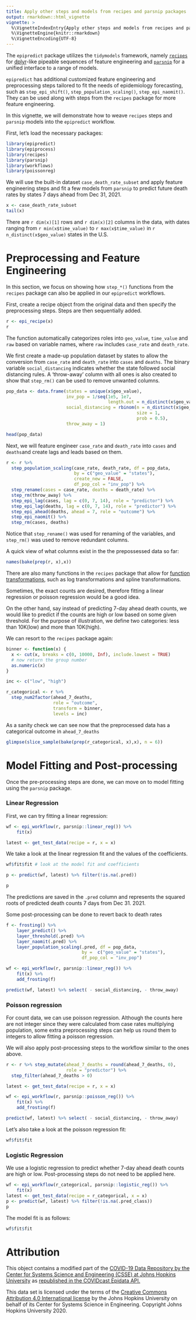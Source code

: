 ```yaml
---
title: Apply other steps and models from recipes and parsnip packages
output: rmarkdown::html_vignette
vignette: >
  %\VignetteIndexEntry{Apply other steps and models from recipes and parsnip packages}
  %\VignetteEngine{knitr::rmarkdown}
  %\VignetteEncoding{UTF-8}
---
```

The `epipredict` package utilizes the `tidymodels` framework, namely 
[`recipes`](https://recipes.tidymodels.org/) for 
[dplyr](https://dplyr.tidyverse.org/)-like pipeable sequences 
of feature engineering and [`parsnip`](https://parsnip.tidymodels.org/) for a 
unified interface to a range of models. 

`epipredict` has additional customized feature engineering and preprocessing steps 
tailored to fit the needs of epidemiology forecasting, such as `step_epi_shift()`, 
`step_population_scaling()`, `step_epi_naomit()`. They can be used along with 
steps from the `recipes` package for more feature engineering. 

In this vignette, we will demonstrate how to weave `recipes` steps and `parsnip`
models into the `epipredict` workflow. 

First, let's load the necessary packages:

```r
library(epipredict)
library(epiprocess)
library(recipes)
library(parsnip)
library(workflows)
library(poissonreg)
```

We will use the built-in dataset `case_death_rate_subset` and apply feature 
engineering steps and fit a few models from `parsnip` to predict future death 
rates by states 7 days ahead from Dec 31, 2021.

```r
x <- case_death_rate_subset
tail(x)
```
There are `r dim(x)[1]` rows and `r dim(x)[2]` columns in the data, with dates
ranging from `r min(x$time_value)` to `r max(x$time_value)` in 
`r n_distinct(x$geo_value)` states in the U.S.

# Preprocessing and Feature Engineering

In this section, we focus on showing how `step_*()` functions from the `recipes`
package can also be applied in our `epipredict` workflows. 

First, create a recipe object from the original data and then specify the 
preprocessing steps. Steps are then sequentially added.

```r
r <- epi_recipe(x)
r
```

The function automatically categorizes roles into `geo_value`, `time_value` and 
`raw` based on variable names, where `raw` includes `case_rate` and `death_rate`. 

We first create a made-up population dataset by states to allow the conversion
from `case_rate` and `death_rate` into `cases` and  `deaths`. The binary variable
`social_distancing` indicates whether the state followed social distancing rules.
A 'throw-away' column with all ones is also created to show that `step_rm()` 
can be used to remove unwanted columns.
```r
pop_data <- data.frame(states = unique(x$geo_value),
                       inv_pop = 1/seq(1e5, 1e7, 
                                       length.out = n_distinct(x$geo_value)),
                       social_distancing = rbinom(n = n_distinct(x$geo_value), 
                                                  size = 1,
                                                  prob = 0.5),
                       throw_away = 1)

head(pop_data)
```

Next, we will feature engineer `case_rate` and `death_rate` into `cases` and 
`deaths`and create lags and leads based on them. 

```r
r <- r %>%
  step_population_scaling(case_rate, death_rate, df = pop_data, 
                          by = c("geo_value" = "states"),
                          create_new = FALSE,
                          df_pop_col = "inv_pop") %>%
  step_rename(cases = case_rate, deaths = death_rate) %>%
  step_rm(throw_away) %>%
  step_epi_lag(cases, lag = c(0, 7, 14), role = "predictor") %>%
  step_epi_lag(deaths, lag = c(0, 7, 14), role = "predictor") %>%
  step_epi_ahead(deaths, ahead = 7, role = "outcome") %>%
  step_epi_naomit() %>%
  step_rm(cases, deaths)

```

Notice that `step_rename()` was used for renaming of the variables, and 
`step_rm()` was used to remove redundant columns.

A quick view of what columns exist in the the prepossessed data so far:

```r
names(bake(prep(r, x),x))
```

There are also many functions in the `recipes` package that allow for 
[function transformations](https://recipes.tidymodels.org/reference/#step-functions-individual-transformations),
such as log transformations and spline transformations. 

Sometimes, the exact counts are desired, therefore fitting a linear regression 
or poisson regression would be a good idea. 

On the other hand, say instead of predicting 7-day ahead death counts, we would 
like to predict if the counts are high or low based on some given threshold. 
For the purpose of illustration, we define two categories: less than 10K(low) 
and more than 10K(high). 

We can resort to the `recipes` package again:

```r
binner <- function(x) {
  x <- cut(x, breaks = c(0, 10000, Inf), include.lowest = TRUE)
  # now return the group number
  as.numeric(x)
}

inc <- c("low", "high")

r_categorical <- r %>% 
  step_num2factor(ahead_7_deaths, 
                  role = "outcome", 
                  transform = binner, 
                  levels = inc)

```

As a sanity check we can see now that the preprocessed data has a categorical 
outcome in `ahead_7_deaths`
```r
glimpse(slice_sample(bake(prep(r_categorical, x),x), n = 6))
```

# Model Fitting and Post-processing

Once the pre-processing steps are done, we can move on to model fitting using 
the `parsnip` package. 

### Linear Regression

First, we can try fitting a linear regression:

```r
wf <- epi_workflow(r, parsnip::linear_reg()) %>%
    fit(x) 

latest <- get_test_data(recipe = r, x = x)
```

We take a look at the linear regression fit and the values of the coefficients.

```r
wf$fit$fit # look at the model fit and coefficients

p <- predict(wf, latest) %>% filter(!is.na(.pred))

p
```

The predictions are saved in the `.pred` column and represents the squared roots
of predicted death counts 7 days from Dec 31. 2021. 

Some post-processing can be done to revert back to death rates

```r
f <- frosting() %>%
    layer_predict() %>%
    layer_threshold(.pred) %>%
    layer_naomit(.pred) %>%
    layer_population_scaling(.pred, df = pop_data,
                             by =  c("geo_value" = "states"),
                             df_pop_col = "inv_pop")

wf <- epi_workflow(r, parsnip::linear_reg()) %>%
    fit(x) %>%
    add_frosting(f)

predict(wf, latest) %>% select( - social_distancing, - throw_away)
```

### Poisson regression

For count data, we can use poisson regression. Although the counts here are not 
integer since they were calculated from case rates multiplying population, some 
extra preprocessing steps can help us round them to integers to allow fitting a 
poisson regression.

We will also apply post-processing steps to the workflow similar to the ones above.

```r
r <- r %>% step_mutate(ahead_7_deaths = round(ahead_7_deaths, 0), 
                       role = "predictor") %>%
  step_filter(ahead_7_deaths > 0)

latest <- get_test_data(recipe = r, x = x)

wf <- epi_workflow(r, parsnip::poisson_reg()) %>%
    fit(x) %>%
    add_frosting(f)

predict(wf, latest) %>% select( - social_distancing, - throw_away)
```

Let's also take a look at the poisson regression fit:
```r
wf$fit$fit
```

### Logistic Regression

We use a logistic regression to predict whether 7-day ahead death counts are high
or low. Post-processing steps do not need to be applied here. 
```r
wf <- epi_workflow(r_categorical, parsnip::logistic_reg()) %>%
    fit(x) 
latest <- get_test_data(recipe = r_categorical, x = x)
p <- predict(wf, latest) %>% filter(!is.na(.pred_class))
p
```

The model fit is as follows:
```r
wf$fit$fit
```

# Attribution

This object contains a modified part of the [COVID-19 Data Repository by the Center for Systems Science and Engineering (CSSE) at Johns Hopkins University](https://github.com/CSSEGISandData/COVID-19) as [republished in the COVIDcast Epidata API.](https://cmu-delphi.github.io/delphi-epidata/api/covidcast-signals/jhu-csse.html)

This data set is licensed under the terms of the [Creative Commons Attribution 4.0 International license](https://creativecommons.org/licenses/by/4.0/) by the Johns Hopkins University 
on behalf of its Center for Systems Science in Engineering. Copyright Johns Hopkins University 2020.

